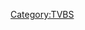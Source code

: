 {{Navbox
|name = 聯利媒體股份有限公司劇集列表索引
|title = [[TVBS|聯利媒體股份有限公司（TVBS）]]劇集列表索引
|group1= [[TVBS (頻道)|TVBS]]
|list1= [[TVBS播映過的無綫劇集列表|劇集列表]]
|group2= TVBS-G<br>[[TVBS歡樂台]]
|list2= [[TVBS戏剧节目列表|劇集列表]] · [[TVBS-G播映過的無綫劇集列表|港劇列表]]<br><small>< · [[TVBS-G港劇列表 (2002年)|2002]] · [[TVBS-G港劇列表 (2003年)|2003]] · [[TVBS-G港劇列表 (2004年)|2004]] · [[TVBS-G港劇列表 (2005年)|2005]] · [[TVBS-G港劇列表 (2006年)|2006]] · [[TVBS-G港劇列表 (2007年)|2007]] · [[TVBS-G港劇列表 (2008年)|2008]] · [[TVBS-G港劇列表 (2009年)|2009]] · [[TVBS-G港劇列表 (2010年)|2010]] · [[TVBS歡樂台港劇列表 (2011年)|2011]] · [[TVBS歡樂台港劇列表 (2012年)|2012]] · [[TVBS歡樂台港劇列表 (2013年)|2013]] · [[TVBS歡樂台港劇列表 (2014年)|2014]] · [[TVBS歡樂台港劇列表 (2015年)|2015]] · [[TVBS歡樂台港劇列表 (2016年)|2016]] 
}}[[Category:TVBS]]